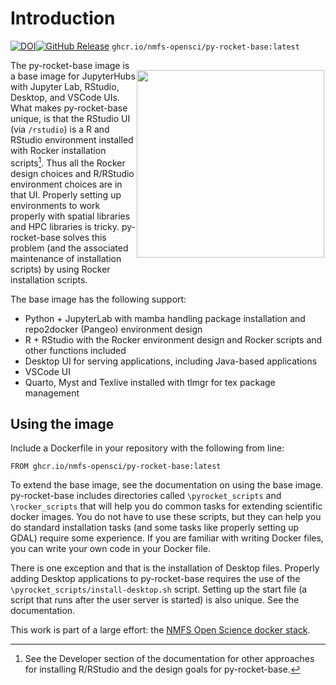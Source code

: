 # Introduction {.unnumbered}
[![DOI](https://zenodo.org/badge/DOI/10.5281/zenodo.13942617.svg)](https://doi.org/10.5281/zenodo.13942617)[![GitHub Release](https://img.shields.io/github/v/release/nmfs-opensci/py-rocket-base)](https://github.com/nmfs-opensci/py-rocket-base/releases) `ghcr.io/nmfs-opensci/py-rocket-base:latest`

<div>
<div style="float: right; position: relative; top: 0px; padding: 2px">
![](assets/jhublogo.svg){width=300px}
</div>

The py-rocket-base image is a base image for JupyterHubs with Jupyter Lab, RStudio, Desktop, and VSCode UIs. What makes py-rocket-base unique, is that the RStudio UI (via `/rstudio`) is a R and RStudio environment installed with Rocker installation scripts[^1]. Thus all the Rocker design choices and R/RStudio environment choices are in that UI. Properly setting up environments to work properly with spatial libraries and HPC libraries is tricky. py-rocket-base solves this problem (and the associated maintenance of installation scripts) by using Rocker installation scripts. 

</div>

The base image has the following support:

* Python + JupyterLab with mamba handling package installation and repo2docker (Pangeo) environment design
* R + RStudio with the Rocker environment design and Rocker scripts and other functions included
* Desktop UI for serving applications, including Java-based applications
* VSCode UI
* Quarto, Myst and Texlive installed with tlmgr for tex package management

[^1]: See the Developer section of the documentation for other approaches for installing R/RStudio and the design goals for py-rocket-base.

## Using the image

Include a Dockerfile in your repository with the following from line:
```
FROM ghcr.io/nmfs-opensci/py-rocket-base:latest
```
To extend the base image, see the documentation on using the base image. py-rocket-base includes directories called `\pyrocket_scripts` and `\rocker_scripts` that will help you do common tasks for extending scientific docker images. You do not have to use these scripts, but they can help you do standard installation tasks (and some tasks like properly setting up GDAL) require some experience. If you are familiar with writing Docker files, you can write your own code in your Docker file. 

There is one exception and that is the installation of Desktop files. Properly adding Desktop applications to py-rocket-base requires the use of the `\pyrocket_scripts/install-desktop.sh` script. Setting up the start file (a script that runs after the user server is started) is also unique. See the documentation.

This work is part of a large effort: the [NMFS Open Science docker stack](https://nmfs-opensci.github.io/container-images/).

